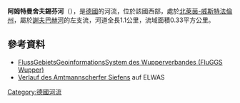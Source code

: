 {{Notability Unreferenced|time=2020-07-07T19:43:23+00:00}}
{{Coord|51.02763495959623|N|7.1551959235116955|E|display=title}}

'''阿姆特曼舍夫錫芬河'''（{{lang-de|Amtmannscherfer Siefen}}），是[[德國|德國]]的河流，位於該國西部，處於[[北萊茵-威斯特法倫州|北萊茵-威斯特法倫州]]，屬於[[謝夫巴赫河|謝夫巴赫河]]的左支流，河道全長1.1公里，流域面積0.33平方公里。

==參考資料==
* [http://fluggs.wupperverband.de FlussGebietsGeoinformationsSystem des Wupperverbandes (FluGGS Wupper)] {{Wayback|url=http://fluggs.wupperverband.de/ |date=20160303182641 }}
* [https://www.elwasweb.nrw.de/elwas-web/map/index.jsf?layer=gsk3c_16;gsk3c_simple;gsk3c_17;gsk3c_18;gsk3c_8;nw_dgk5_grundriss;nw_dgk5_hoehen;nw_dvg_bld;background4_1;fallback;&extent=369411.1983458066;5653560.781907301;372494.9547056867;5654712.114645846 Verlauf des Amtmannscherfer Siefens] auf ELWAS

{{Germany-geo-stub}}
[[Category:德國河流|Category:德國河流]]